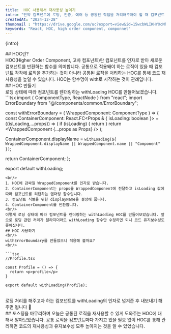 ```yaml
---
title:  HOC 사용해서 재사용성 높이기
intro: "만약 컴포넌트에 로딩, 인증, 에러 등 공통된 작업을 처리해주어야 할 때 컴포넌트 각각에 해당 처리를 하게되면 어떨까요? 반복되는 코드를 작성하게 되고 나중에 인증 로직이 바뀌었을 때 하나 하나 수정해 주는 것도 상당히 번거로울 것 같습니다. 이와 같이 컴포넌트에 공통된 로직 처리를 해줄 때 유용한 것이 바로 HOC입니다. 일명 고차 컴포넌트인데요. 이번 포스트에서는 HOC에 대해 알아보도록 하겠습니다."
createdAt: "2024-12-28"
thumbnail : "https://drive.google.com/uc?export=view&id=15wcbWLIKHYXcMhebl95_2gsi5M66F39-"
keywords: "React, HOC, high order component, componnet"
---
```

<p>{intro}</p>
<Spacing size="lg" />
## HOC란?
<br/>
HOC(Higher Order Component, 고차 컴포넌트)란 컴포넌트를 인자로 받아 새로운 컴포넌트를 반환하는 함수를 의미합니다. 공통으로 적용돼야 하는 로직이 있을 때 컴포넌트 각각에 로직을 추가하는 것이 아니라 공통된 로직을 처리하는 HOC를 통해 코드 재사용성을 높일 수 있습니다. HOC는 함수명이 with로 시작하는 것이 관례입니다.
<br/>
## HOC 만들기
<br/>
로딩 상태에 따라 컴포넌트를 렌더링하는 withLoading HOC를 만들어보겠습니다.
<br/>
```tsx
import { ComponentType, ReactNode } from "react";
import ErrorBoundary from "@/components/common/ErrorBoundary";

const withErrorBoundary = <Props extends object>(
  WrappedComponent: ComponentType<Props>
) => {
  const ContainerComponent: React.FC<Props & { isLoading: boolean }> = ({isLoading,...props}) => (
    if (isLoading) {
      return <LoadingComponent/>
    }
    return  <WrappedComponent {...props as Props} />
  );

  ContainerComponent.displayName = `withLoading(${
    WrappedComponent.displayName || WrappedComponent.name || "Component"
  })`;

  return ContainerComponent;
};

export default withLoading;
```
<br/>
1. HOC에 감싸질 WrappedComponent를 인자로 받습니다.
2. ContainerComponent는 props를 WrappedComponent에 전달하고 isLoading 값에 따라 컴포넌트를 리턴하는 렌더링 함수입니다.
3. 컴포넌트 식별을 위한 displayName을 설정해 줍니다.
4. ContainerComponent를 반환합니다.
<br/>
이렇게 로딩 상태에 따라 컴포넌트를 렌더링하는 withLaoding HOC를 만들어보았습니다. 앞으로 로딩 관련 처리가 달라지더라도 withLoading 함수만 수정하면 되니 코드 유지보수성도 좋아집니다.
## HOC 사용하기
<br/>
withErrorBoundary를 만들었으니 적용해 볼까요?
<br/>

```tsx
//Profile.tsx

const Profile = () => {
  return <p>profile</p>
}

export default withLoading(Profile);
```
<br/>
로딩 처리를 해주고자 하는 컴포넌트를 withLoading의 인자로 넘겨준 후 내보내기 해주면 됩니다 🎉
<br/>
## 포스팅을 마무리하며
오늘은 공통된 로직을 재사용할 수 있게 도와주는 HOC에 대해서 알아보았습니다. 공통 로직을 컴포넌트마다 가지고 있을 필요 없이 HOC를 통해 관리하면 코드의 재사용성과 유지보수성 모두 높아지는 것을 알 수 있었습니다. 




